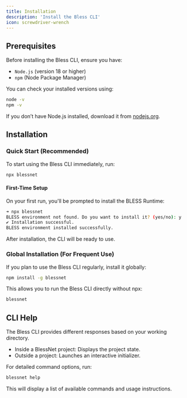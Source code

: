 ```yaml
---
title: Installation
description: 'Install the Bless CLI'
icon: screwdriver-wrench
---
```


## Prerequisites

Before installing the Bless CLI, ensure you have:

-   `Node.js` (version 18 or higher)
-   `npm` (Node Package Manager)

You can check your installed versions using:

```bash
node -v
npm -v
```

If you don’t have Node.js installed, download it from [nodejs.org](https://nodejs.org/).

## Installation

### Quick Start (Recommended)

To start using the Bless CLI immediately, run:

```bash
npx blessnet
```

#### First-Time Setup

On your first run, you'll be prompted to install the BLESS Runtime:

```bash
➜ npx blessnet
BLESS environment not found. Do you want to install it? (yes/no): y
✔ Installation successful.
BLESS environment installed successfully.
```

After installation, the CLI will be ready to use.

### Global Installation (For Frequent Use)

If you plan to use the Bless CLI regularly, install it globally:

```bash
npm install -g blessnet
```

This allows you to run the Bless CLI directly without npx:

```bash
blessnet
```

## CLI Help

The Bless CLI provides different responses based on your working directory.

-   Inside a BlessNet project: Displays the project state.
-   Outside a project: Launches an interactive initializer.

For detailed command options, run:

```bash
blessnet help
```

This will display a list of available commands and usage instructions.
